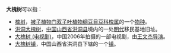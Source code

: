 '''大槐树'''可以指：
*[[槐树|槐树]]，[[被子植物门|被子植物门]][[双子叶植物纲|双子叶植物纲]][[豆目|豆目]][[豆科|豆科]][[槐属|槐属]]的一个[[物种|物种]]。
*[[洪洞大槐树|洪洞大槐树]]，[[中国|中国]][[山西省|山西省]][[洪洞县|洪洞县]]境内的一处[[明代|明代]]移民基地旧址。
*[[大槐树_(电视剧)|大槐树 (电视剧)]]，中国2006年拍摄的一部电视剧，由[[王文杰|王文杰]][[导演|导演]]。
*[[大槐树镇|大槐树镇]]，中国山西省洪洞县下辖的一个[[镇|镇]]。
{{disambig|Cat=三字消歧義}}